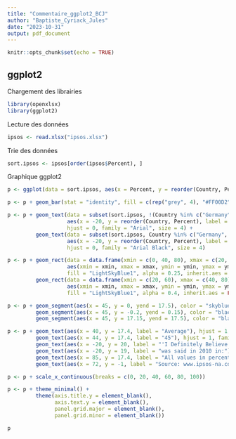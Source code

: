 ```yaml
---
title: "Commentaire_ggplot2_BCJ"
author: "Baptiste_Cyriack_Jules"
date: "2023-10-31"
output: pdf_document
---
```


```r
knitr::opts_chunk$set(echo = TRUE)
```

## ggplot2

Chargement des librairies
```r
library(openxlsx)
library(ggplot2)
```

Lecture des données
```r
ipsos <- read.xlsx("ipsos.xlsx")
```

Trie des données
```r
sort.ipsos <- ipsos[order(ipsos$Percent), ]
```

Graphique ggplot2
```r
p <- ggplot(data = sort.ipsos, aes(x = Percent, y = reorder(Country, Percent)))
```

```r
p <- p + geom_bar(stat = "identity", fill = c(rep("grey", 4), "#FF00D2", rep("grey", 8), "#FF00D2", rep("grey", 2)), width = 0.85)
```

```r
p <- p + geom_text(data = subset(sort.ipsos, !(Country %in% c("Germany", "Brazil"))),
                   aes(x = -20, y = reorder(Country, Percent), label = paste(Country, Percent)),
                   hjust = 0, family = "Arial", size = 4) +
         geom_text(data = subset(sort.ipsos, Country %in% c("Germany", "Brazil")),
                   aes(x = -20, y = reorder(Country, Percent), label = paste(Country, Percent)),
                   hjust = 0, family = "Arial Black", size = 4)
```

```r
p <- p + geom_rect(data = data.frame(xmin = c(0, 40, 80), xmax = c(20, 60, 100), ymin = 0, ymax = 17),
                   aes(xmin = xmin, xmax = xmax, ymin = ymin, ymax = ymax),
                   fill = "LightSkyBlue1", alpha = 0.25, inherit.aes = FALSE) +
         geom_rect(data = data.frame(xmin = c(20, 60), xmax = c(40, 80), ymin = 0, ymax = 17),
                   aes(xmin = xmin, xmax = xmax, ymin = ymin, ymax = ymax),
                   fill = "LightSkyBlue1", alpha = 0.4, inherit.aes = FALSE)
```

```r
p <- p + geom_segment(aes(x = 45, y = 0, yend = 17.5), color = "skyblue3", size = 0.7, xend = 45) +
         geom_segment(aes(x = 45, y = -0.2, yend = 0.15), color = "black", size = 0.9, xend = 45) +
         geom_segment(aes(x = 45, y = 17.15, yend = 17.5), color = "black", size = 0.9, xend = 45)
```

```r
p <- p + geom_text(aes(x = 40, y = 17.4, label = "Average"), hjust = 1, family = "Arial", size = 3, fontface = "italic") +
         geom_text(aes(x = 44, y = 17.4, label = "45"), hjust = 1, family = "Arial Black", size = 3) +
         geom_text(aes(x = -20, y = 20, label = "'I Definitely Believe in God or a Supreme Being'"), hjust = 0, family = "Arial Black", size = 3, fontface = "bold") +
         geom_text(aes(x = -20, y = 19, label = "was said in 2010 in:"), hjust = 0, family = "Arial", size = 3) +
         geom_text(aes(x = 85, y = 17.4, label = "All values in percent"), hjust = 0, family = "Arial", size = 3, fontface = "italic") +
         geom_text(aes(x = 72, y = -1, label = "Source: www.ipsos-na.com, Design: Stefan Fichtel, ixtract"), hjust = 0, family = "Arial", size = 2, fontface = "italic")
```

```r
p <- p + scale_x_continuous(breaks = c(0, 20, 40, 60, 80, 100))
```

```r
p <- p + theme_minimal() +
         theme(axis.title.y = element_blank(),
               axis.text.y = element_blank(),
               panel.grid.major = element_blank(),
               panel.grid.minor = element_blank())
```

```r
p
```





